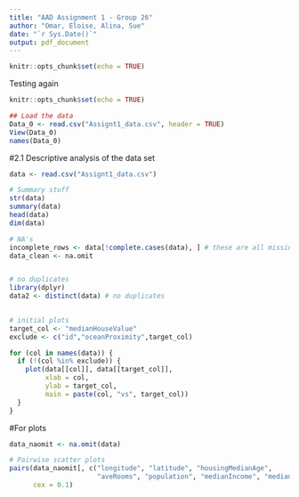 ```yaml
---
title: "AAD Assignment 1 - Group 26"
author: "Omar, Eloise, Alina, Sue"
date: "`r Sys.Date()`"
output: pdf_document
---
```


```r
knitr::opts_chunk$set(echo = TRUE)
```


Testing again
```r
knitr::opts_chunk$set(echo = TRUE)
```



```r
## Load the data 
Data_0 <- read.csv("Assignt1_data.csv", header = TRUE) 
View(Data_0)
names(Data_0)
```




#2.1 Descriptive analysis of the data set

```r
data <- read.csv("Assignt1_data.csv")

# Summary stuff
str(data) 
summary(data)
head(data)
dim(data) 

# NA's
incomplete_rows <- data[!complete.cases(data), ] # these are all missing aveBedrooms.
data_clean <- na.omit 


# no duplicates
library(dplyr) 
data2 <- distinct(data) # no duplicates
  

# initial plots
target_col <- "medianHouseValue"
exclude <- c("id","oceanProximity",target_col)

for (col in names(data)) {
  if (!(col %in% exclude)) {
    plot(data[[col]], data[[target_col]],
         xlab = col,
         ylab = target_col,
         main = paste(col, "vs", target_col))
  }
}


```





#For plots
```r

data_naomit <- na.omit(data)

# Pairwise scatter plots 
pairs(data_naomit[, c("longitude", "latitude", "housingMedianAge", 
                      "aveRooms", "population", "medianIncome", "medianHouseValue")],
      cex = 0.1)
```



